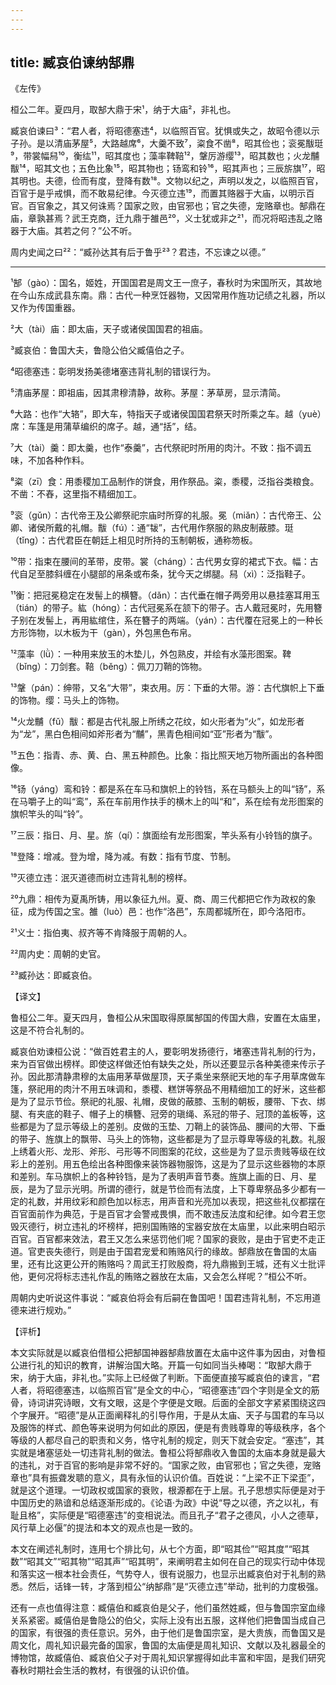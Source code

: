 ```yaml
---
---
---
```

title: 臧哀伯谏纳郜鼎
---




《左传》

桓公二年。夏四月，取郜大鼎于宋¹，纳于大庙²，非礼也。

臧哀伯谏曰³：“君人者，将昭德塞违⁴，以临照百官。犹惧或失之，故昭令德以示子孙。是以清庙茅屋⁵，大路越席⁶，大羹不致⁷，粢食不凿⁸，昭其俭也；衮冕黻珽⁹，带裳幅舄¹⁰，衡纮¹¹，昭其度也；藻率鞞鞛¹²，鞶厉游缨¹³，昭其数也；火龙黼黻¹⁴，昭其文也；五色比象¹⁵，昭其物也；钖鸾和铃¹⁶，昭其声也；三辰旂旗¹⁷，昭其明也。夫德，俭而有度，登降有数¹⁸。文物以纪之，声明以发之，以临照百官，百官于是乎戒惧，而不敢易纪律。今灭德立违¹⁹，而置其赂器于大庙，以明示百官。百官象之，其又何诛焉？国家之败，由官邪也；官之失德，宠赂章也。郜鼎在庙，章孰甚焉？武王克商，迁九鼎于雒邑²⁰，义士犹或非之²¹，而况将昭违乱之赂器于大庙。其若之何？”公不听。

周内史闻之曰²²：“臧孙达其有后于鲁乎²³？君违，不忘谏之以德。”



***



¹郜（ɡào）：国名，姬姓，开国国君是周文王一庶子，春秋时为宋国所灭，其故地在今山东成武县东南。鼎：古代一种烹饪器物，又因常用作旌功记绩之礼器，所以又作为传国重器。

²大（tài）庙：即太庙，天子或诸侯国国君的祖庙。

³臧哀伯：鲁国大夫，鲁隐公伯父臧僖伯之子。

⁴昭德塞违：彰明发扬美德堵塞违背礼制的错误行为。

⁵清庙茅屋：即祖庙，因其肃穆清静，故称。茅屋：茅草房，显示清简。

⁶大路：也作“大辂”，即大车，特指天子或诸侯国国君祭天时所乘之车。越（yuè）席：车篷是用蒲草编织的席子。越，通“括”，结。

⁷大（tài）羹：即太羹，也作“泰羹”，古代祭祀时所用的肉汁。不致：指不调五味，不加各种作料。

⁸粢（zī）食：用黍稷加工品制作的饼食，用作祭品。粢，黍稷，泛指谷类粮食。不凿：不舂，这里指不精细加工。

⁹衮（ɡǔn）：古代帝王及公卿祭祀宗庙时所穿的礼服。冕（miǎn）：古代帝王、公卿、诸侯所戴的礼帽。黻（fú）：通“韨”，古代用作祭服的熟皮制蔽膝。珽（tǐnɡ）：古代君臣在朝廷上相见时所持的玉制朝板，通称笏板。

¹⁰带：指束在腰间的革带，皮带。裳（chánɡ）：古代男女穿的裙式下衣。幅：古代自足至膝斜缠在小腿部的帛条或布条，犹今天之绑腿。舄（xì）：泛指鞋子。

¹¹衡：把冠冕稳定在发髻上的横簪。（dǎn）：古代垂在帽子两旁用以悬挂塞耳用玉（tián）的带子。紘（hónɡ）：古代冠冕系在颔下的带子。古人戴冠冕时，先用簪子别在发髻上，再用紘绾住，系在簪子的两端。（yán）：古代覆在冠冕上的一种长方形饰物，以木板为干（ɡàn），外包黑色布帛。

¹²藻率（lǜ）：一种用来放玉的木垫儿，外包熟皮，并绘有水藻形图案。鞞（bǐnɡ）：刀剑套。鞛（běnɡ）：佩刀刀鞘的饰物。

¹³鞶（pán）：绅带，又名“大带”，束衣用。厉：下垂的大带。游：古代旗帜上下垂的饰物。缨：马头上的饰物。

¹⁴火龙黼（fǔ）黻：都是古代礼服上所绣之花纹，如火形者为“火”，如龙形者为“龙”，黑白色相间如斧形者为“黼”，黑青色相间如“亚”形者为“黻”。

¹⁵五色：指青、赤、黄、白、黑五种颜色。比象：指比照天地万物所画出的各种图像。

¹⁶钖（yánɡ）鸾和铃：都是系在车马和旗帜上的铃铛，系在马额头上的叫“钖”，系在马嚼子上的叫“鸾”，系在车前用作扶手的横木上的叫“和”，系在绘有龙形图案的旗帜竿头的叫“铃”。

¹⁷三辰：指日、月、星。旂（qí）：旗面绘有龙形图案，竿头系有小铃铛的旗子。

¹⁸登降：增减。登为增，降为减。有数：指有节度、节制。

¹⁹灭德立违：泯灭道德而树立违背礼制的榜样。

²⁰九鼎：相传为夏禹所铸，用以象征九州。夏、商、周三代都把它作为政权的象征，成为传国之宝。雒（luò）邑：也作“洛邑”，东周都城所在，即今洛阳市。

²¹义士：指伯夷、叔齐等不肯降服于周朝的人。

²²周内史：周朝的史官。

²³臧孙达：即臧哀伯。

【译文】

鲁桓公二年。夏天四月，鲁桓公从宋国取得原属郜国的传国大鼎，安置在太庙里，这是不符合礼制的。

臧哀伯劝谏桓公说：“做百姓君主的人，要彰明发扬德行，堵塞违背礼制的行为，来为百官做出榜样。即使这样做还怕有缺失之处，所以还要显示各种美德来传示子孙。因此那清静肃穆的太庙用茅草做屋顶，天子乘坐来祭祀天地的车子用草席做车篷，祭祀用的肉汁不用五味调和，黍稷、糕饼等祭品不用精细加工的好米，这些都是为了显示节俭。祭祀的礼服、礼帽，皮做的蔽膝、玉制的朝板，腰带、下衣、绑腿、有夹底的鞋子、帽子上的横簪、冠旁的瑱绳、系冠的带子、冠顶的盖板等，这些都是为了显示等级上的差别。皮做的玉垫、刀鞘上的装饰品、腰间的大带、下垂的带子、旌旗上的飘带、马头上的饰物，这些都是为了显示尊卑等级的礼数。礼服上绣着火形、龙形、斧形、弓形等不同图案的花纹，这些是为了显示贵贱等级在纹彩上的差别。用五色绘出各种图像来装饰器物服饰，这是为了显示这些器物的本原和差别。车马旗帜上的各种铃铛，是为了表明声音节奏。旌旗上画的日、月、星辰，是为了显示光明。所谓的德行，就是节俭而有法度，上下尊卑祭品多少都有一定的礼数，并用纹彩和颜色加以标志，用声音和光亮加以表现，把这些礼仪都摆在百官面前作为典范，于是百官才会警戒畏惧，而不敢违反法度和纪律。如今君王您毁灭德行，树立违礼的坏榜样，把别国贿赂的宝器安放在太庙里，以此来明白昭示百官。百官都来效法，君王又怎么来惩罚他们呢？国家的衰败，是由于官吏不走正道。官吏丧失德行，则是由于国君宠爱和贿赂风行的缘故。郜鼎放在鲁国的太庙里，还有比这更公开的贿赂吗？周武王打败殷商，将九鼎搬到王城，还有义士批评他，更何况将标志违礼作乱的贿赂之器放在太庙，又会怎么样呢？”桓公不听。

周朝内史听说这件事说：“臧哀伯将会有后嗣在鲁国吧！国君违背礼制，不忘用道德来进行规劝。”

【评析】

本文实际就是以臧哀伯借桓公把郜国神器郜鼎放置在太庙中这件事为因由，对鲁桓公进行礼的知识的教育，讲解治国大略。开篇一句如同当头棒喝：“取郜大鼎于宋，纳于大庙，非礼也。”实际上已经做了判断。下面便直接写臧哀伯的谏言，“君人者，将昭德塞违，以临照百官”是全文的中心，“昭德塞违”四个字则是全文的筋骨，诗词讲究诗眼，文有文眼，这是个字便是文眼。后面的全部文字紧紧围绕这四个字展开。“昭德”是从正面阐释礼的引导作用，于是从太庙、天子与国君的车马以及服饰的样式、颜色等来说明为何如此的原因，便是有贵贱尊卑的等级秩序，各个等级的人都尽自己的职责和义务，恪守礼制的规定，则天下就会安定。“塞违”，其实就是堵塞惩处一切违背礼制的做法。鲁桓公将郜鼎收入鲁国的太庙本身就是最大的违礼，对于百官的影响是非常不好的。“国家之败，由官邪也；官之失德，宠赂章也”具有振聋发聩的意义，具有永恒的认识价值。百姓说：“上梁不正下梁歪”，就是这个道理。一切政权或国家的衰败，根源都在于上层。孔子思想实际便是对于中国历史的熟谙和总结逐渐形成的。《论语·为政》中说“导之以德，齐之以礼，有耻且格”，实际便是“昭德塞违”的变相说法。而且孔子“君子之德风，小人之德草，风行草上必偃”的提法和本文的观点也是一致的。

本文在阐述礼制时，连用七个排比句，从七个方面，即“昭其俭”“昭其度”“昭其数”“昭其文”“昭其物”“昭其声”“昭其明”，来阐明君主如何在自己的现实行动中体现和落实这一根本社会责任，气势夺人，很有说服力，也显示出臧哀伯对于礼制的熟悉。然后，话锋一转，才落到桓公“纳郜鼎”是“灭德立违”举动，批判的力度极强。

还有一点也值得注意：臧僖伯和臧哀伯是父子，他们虽然姓臧，但与鲁国宗室血缘关系紧密。臧僖伯是鲁隐公的伯父，实际上没有出五服，这样他们把鲁国当成自己的国家，有很强的责任意识。另外，由于他们是鲁国宗室，是大贵族，而鲁国又是周文化，周礼知识最完备的国家，鲁国的太庙便是周礼知识、文献以及礼器最全的博物馆，故臧僖伯、臧哀伯父子对于周礼知识掌握得如此丰富和牢固，是我们研究春秋时期社会生活的教材，有很强的认识价值。
